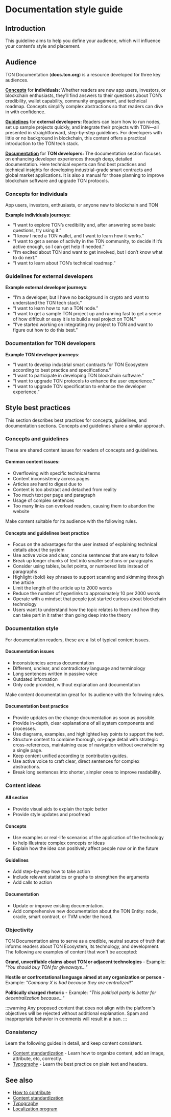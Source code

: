 
# Documentation style guide

## Introduction

This guideline aims to help you define your audience, which will influence your content’s style and placement.

## Audience

TON Documentation (**docs.ton.org**) is a resource developed for three key audiences.

[**Concepts**](/v3/concepts/dive-into-ton/introduction/) for **individuals:** 
Whether readers are new app users, investors, or blockchain enthusiasts, they’ll find answers to their questions about TON’s credibility, wallet capability, community engagement, and technical roadmap. Concepts simplify complex abstractions so that readers can dive in with confidence.

[**Guidelines**](/v3/guidelines/get-started-with-ton/) for **external developers:** 
Readers can learn how to run nodes, set up sample projects quickly, and integrate their projects with TON—all presented in straightforward, step-by-step guidelines. For developers with little or no background in blockchain, this content offers a practical introduction to the TON tech stack. 

[**Documentation**](/v3/documentation/ton-documentation/) for **TON developers:**
The documentation section focuses on enhancing developer experiences through deep, detailed documentation. Here technical experts can find best practices and technical insights for developing industrial-grade smart contracts and global market applications. It is also a manual for those planning to improve blockchain software and upgrade TON protocols. 


### Concepts for individuals
  App users, investors, enthusiasts, or anyone new to blockchain and TON

  **Example individuals journeys:**

  - “I want to explore TON’s credibility and, after answering some basic questions, try using it.”
  - “I know I need a TON wallet, and I want to learn how it works.”
  - “I want to get a sense of activity in the TON community, to decide if it’s active enough, so I can get help if needed.”
  - “I’m excited about TON and want to get involved, but I don’t know what to do next.”
  - “I want to learn about TON’s technical roadmap.”


### Guidelines for external developers

  **Example external developer journeys**:

  - “I’m a developer, but I have no background in crypto and want to understand the TON tech stack.”
  - “I want to learn how to run a TON node.”
  - “I want to get a sample TON project up and running fast to get a sense of how difficult or easy it is to build a real project on TON.”
  - “I’ve started working on integrating my project to TON and want to figure out how to do this best.”


### Documentation for TON developers

  **Example TON developer journeys**:

  - “I want to develop industrial smart contracts for TON Ecosystem according to best practice and specifications.”
  - “I want to participate in developing TON blockchain software.”
  - “I want to upgrade TON protocols to enhance the user experience.”
  - “I want to upgrade TON specification to enhance the developer experience.”


## Style best practices

This section describes best practices for concepts, guidelines, and documentation sections. Concepts and guidelines share a similar approach.

### Concepts and guidelines

These are shared content issues for readers of concepts and guidelines.

#### Common content issues:

- Overflowing with specific technical terms
- Content inconsistency across pages
- Articles are hard to digest due to
- Content is too abstract and detached from reality
- Too much text per page and paragraph
- Usage of complex sentences
- Too many links can overload readers, causing them to abandon the website

Make content suitable for its audience with the following rules.

#### Concepts and guidelines best practice 

- Focus on the advantages for the user instead of explaining technical details about the system
- Use active voice and clear, concise sentences that are easy to follow
- Break up longer chunks of text into smaller sections or paragraphs
- Consider using tables, bullet points, or numbered lists instead of paragraphs
- Highlight (bold) key phrases to support scanning and skimming through the article
- Limit the length of the article up to 2000 words
- Reduce the number of hyperlinks to approximately 10 per 2000 words
- Operate with a mindset that people just started curious about blockchain technology
- Users want to understand how the topic relates to them and how they can take part in it rather than going deep into the theory

### Documentation style

For documentation readers, these are a list of typical content issues.

#### Documentation issues

- Inconsistencies across documentation
- Different, unclear, and contradictory language and terminology
- Long sentences written in passive voice
- Outdated information
- Only code provided, without explanation and documentation

Make content documentation great for its audience with the following rules.

#### Documentation best practice
- Provide updates on the change documentation as soon as possible.
- Provide in-depth, clear explanations of all system components and processes.
- Use diagrams, examples, and highlighted key points to support the text.
- Structure content to combine thorough, on-page detail with strategic cross-references, maintaining ease of navigation without overwhelming a single page.
- Keep content unified according to contribution guides.
- Use active voice to craft clear, direct sentences for complex abstractions.
- Break long sentences into shorter, simpler ones to improve readability.


### Content ideas

#### All section
- Provide visual aids to explain the topic better
- Provide style updates and proofread

#### Concepts
- Use examples or real-life scenarios of the application of the technology to help illustrate complex concepts or ideas
- Explain how the idea can positively affect people now or in the future

#### Guidelines
- Add step-by-step how to take action
- Include relevant statistics or graphs to strengthen the arguments
- Add calls to action

#### Documentation
- Update or improve existing documentation.
- Add comprehensive new documentation about the TON Entity: node, oracle, smart contract, or TVM under the hood.


### Objectivity

TON Documentation aims to serve as a credible, neutral source of truth that informs readers about TON Ecosystem, its technology, and development. The following are examples of content that won't be accepted:

**Grand, unverifiable claims about TON or adjacent technologies**
    - Example: _"You should buy TON for giveaways..."_

**Hostile or confrontational language aimed at any organization or person**
    - Example: _"Company X is bad because they are centralized!"_

**Politically charged rhetoric**
    - Example: _"This political party is better for decentralization because..."_

:::warning
Any proposed content that does not align with the platform's objectives will be rejected without additional explanation. Spam and inappropriate behavior in comments will result in a ban.
:::

### Consistency

Learn the following guides in detail, and keep content consistent.

- [Content standardization](/v3/contribute/content-standardization/) - Learn how to organize content, add an image, attribute, etc, correctly.
- [Typography](/v3/contribute/typography/) - Learn the best practice on plain text and headers.

## See also

- [How to contribute](/v3/contribute/)
- [Content standardization](/v3/contribute/content-standardization/)
- [Typography](/v3/contribute/typography/)
- [Localization program](/v3/contribute/localization-program/overview/)

<Feedback />

